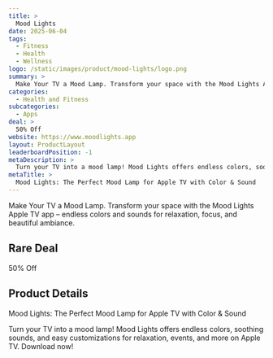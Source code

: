 ```yaml
---
title: >
  Mood Lights
date: 2025-06-04
tags:
  - Fitness
  - Health
  - Wellness
logo: /static/images/product/mood-lights/logo.png
summary: >
  Make Your TV a Mood Lamp. Transform your space with the Mood Lights Apple TV app – endless colors and sounds for relaxation, focus, and beautiful ambiance.
categories:
  - Health and Fitness
subcategories:
  - Apps
deal: >
  50% Off
website: https://www.moodlights.app
layout: ProductLayout
leaderboardPosition: -1
metaDescription: >
  Turn your TV into a mood lamp! Mood Lights offers endless colors, soothing sounds, and easy customizations for relaxation, events, and more on Apple TV. Download now!
metaTitle: >
  Mood Lights: The Perfect Mood Lamp for Apple TV with Color & Sound
---
```

Make Your TV a Mood Lamp. Transform your space with the Mood Lights Apple TV app – endless colors and sounds for relaxation, focus, and beautiful ambiance.

## Rare Deal

50% Off

## Product Details

Mood Lights: The Perfect Mood Lamp for Apple TV with Color & Sound

Turn your TV into a mood lamp! Mood Lights offers endless colors, soothing sounds, and easy customizations for relaxation, events, and more on Apple TV. Download now!
